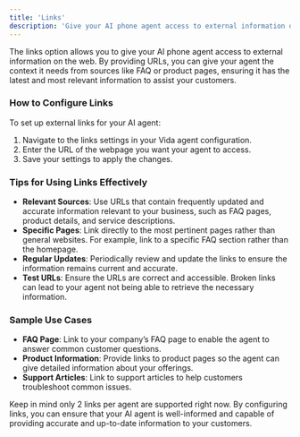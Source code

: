 ```yaml
---
title: 'Links'
description: 'Give your AI phone agent access to external information on the web.'
---
```


The links option allows you to give your AI phone agent access to external information on the web. By providing URLs, you can give your agent the context it needs from sources like FAQ or product pages, ensuring it has the latest and most relevant information to assist your customers.

### How to Configure Links

To set up external links for your AI agent:
1. Navigate to the links settings in your Vida agent configuration.
2. Enter the URL of the webpage you want your agent to access.
3. Save your settings to apply the changes.

### Tips for Using Links Effectively

- **Relevant Sources**: Use URLs that contain frequently updated and accurate information relevant to your business, such as FAQ pages, product details, and service descriptions.
- **Specific Pages**: Link directly to the most pertinent pages rather than general websites. For example, link to a specific FAQ section rather than the homepage.
- **Regular Updates**: Periodically review and update the links to ensure the information remains current and accurate.
- **Test URLs**: Ensure the URLs are correct and accessible. Broken links can lead to your agent not being able to retrieve the necessary information.

### Sample Use Cases

- **FAQ Page**: Link to your company’s FAQ page to enable the agent to answer common customer questions.
- **Product Information**: Provide links to product pages so the agent can give detailed information about your offerings.
- **Support Articles**: Link to support articles to help customers troubleshoot common issues.

Keep in mind only 2 links per agent are supported right now. By configuring links, you can ensure that your AI agent is well-informed and capable of providing accurate and up-to-date information to your customers.


